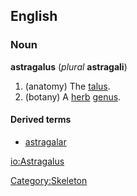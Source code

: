 {{wikipedia}}
==English==
===Noun===
'''astragalus''' (''plural'' '''astragali''')

# (anatomy) The [[talus]].
# (botany) A [[herb]] [[genus]].

====Derived terms====
*[[astragalar]]

[[Category:Skeleton]]

[[io:Astragalus]]